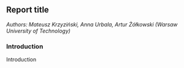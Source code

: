 ## Report title {#xai1-explainable-hotels}

*Authors: Mateusz Krzyziński, Anna Urbala, Artur Żółkowski (Warsaw University of Technology)*

### Introduction

Introduction

